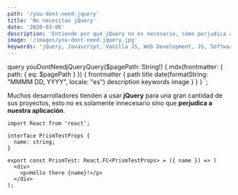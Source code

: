 ```yaml
---
path: '/you-dont-need-jquery'
title: 'No necesitas jQuery'
date: '2020-03-06'
description: 'Entiende por qué jQuery no es necesario, cómo perjudica a nuestras aplicaciones web y como se puede reemplazar con simple Javascript.'
image: '/images/you-dont-need-jquery.jpg'
keywords: 'jQuery, Javascript, Vanilla JS, Web Development, JS, Software development'
---
```



  query youDontNeedjQueryQuery($pagePath: String!) {
    mdx(frontmatter: { path: { eq: $pagePath } }) {
      frontmatter {
        path
        title
        date(formatString: "MMMM DD, YYYY", locale: "es")
        description
        keywords
        image
      }
    }
  }
`;

Muchos desarrolladores tienden a usar **jQuery** para una gran cantidad de sus proyectos, esto no es solamente innecesario sino que **perjudica a nuestra aplicación**.

<Hello />

```tsx
import React from 'react';

interface PrismTestProps {
  name: string;
}

export const PrismTest: React.FC<PrismTestProps> = ({ name }) => (
  <div>
    <p>Hello there {name}!</p>
  </div>
);
```
